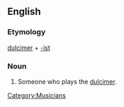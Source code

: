 ==English== 

===Etymology=== 
[[dulcimer]] + [[-ist]] 

===Noun=== 
{{en-noun}} 

# Someone who plays the [[dulcimer]]. 
[[Category:Musicians]]